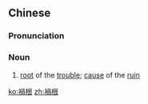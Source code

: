 {{also|祸根}}
==Chinese==
{{zh-forms|s=祸根}}

===Pronunciation===
{{zh-pron
|m=huògēn,er=y
|c=wo6 gan1
|h=pfs=fo-kîn
|mn=ē-kin/ē-kun/hō-kin/hō-kun
|cat=n
}}

===Noun===
{{zh-noun}}

# [[root]] of the [[trouble]]; [[cause]] of the [[ruin]]

[[ko:禍根]]
[[zh:禍根]]